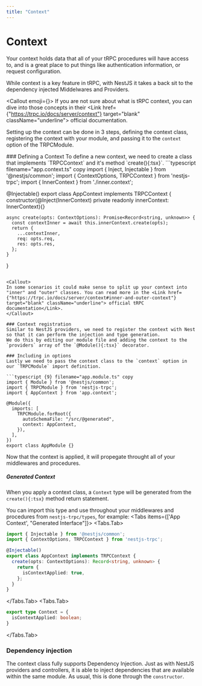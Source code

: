 ```yaml
---
title: "Context"
---
```



# Context
Your context holds data that all of your tRPC procedures will have access to, 
and is a great place to put things like authentication information, or request configuration.

While context is a key feature in tRPC, with NestJS it takes a back sit to the dependency injected Middelwares and Providers.

<Callout emoji={<TrpcIcon width={25} height={50} className="m-1"/>}>
  If you are not sure about what is tRPC context, you can dive into those concepts in their <Link href={"https://trpc.io/docs/server/context"} target="blank" className="underline"> official documentation</Link>.
</Callout>

Setting up the context can be done in 3 steps, defining the context class, registering the context with your module, and passing it to the `context` option of the TRPCModule.

<Steps>
  ### Defining a Context
  To define a new context, we need to create a class that implements `TRPCContext` and it's method `create(){:tsx}`.
  ```typescript filename="app.context.ts" copy
  import { Inject, Injectable } from '@nestjs/common';
  import { ContextOptions, TRPCContext } from 'nestjs-trpc';
  import { InnerContext } from './inner.context';

  @Injectable()
  export class AppContext implements TRPCContext {
    constructor(@Inject(InnerContext) private readonly innerContext: InnerContext){}

    async create(opts: ContextOptions): Promise<Record<string, unknown>> {
      const contextInner = await this.innerContext.create(opts);
      return {
        ...contextInner,
        req: opts.req,
        res: opts.res,
      };
    }
  }
  ```

  <Callout>
  In some scenarios it could make sense to split up your context into "inner" and "outer" classes. You can read more in the <Link href={"https://trpc.io/docs/server/context#inner-and-outer-context"} target="blank" className="underline"> official tRPC documentation</Link>.
  </Callout>
  
  ### Context registration
  Similar to NestJS providers, we need to register the context with Nest so that it can perform the injection and type generation. 
  We do this by editing our module file and adding the context to the `providers` array of the `@Module(){:tsx}` decorator.

  ### Including in options
  Lastly we need to pass the context class to the `context` option in our `TRPCModule` import definition.

  ```typescript {9} filename="app.module.ts" copy
  import { Module } from '@nestjs/common';
  import { TRPCModule } from 'nestjs-trpc';
  import { AppContext } from 'app.context';

  @Module({
    imports: [
      TRPCModule.forRoot({
        autoSchemaFile: "/src/@generated",
        context: AppContext,
      }),
    ],
  })
  export class AppModule {}
  ```
  Now that the context is applied, it will propegate throught all of your middlewares and procedures.
</Steps>

##### Generated Context
When you apply a context class, a `Context` type will be generated from the `create(){:tsx}` method return statement. 

You can import this type and use throughout your middlewares and procedures from `nestjs-trpc/types`, for example:
<Tabs items={['App Context', "Generated Interface"]}>
  <Tabs.Tab>
  ```typescript filename="app.context.ts" copy
  import { Injectable } from '@nestjs/common';
  import { ContextOptions, TRPCContext } from 'nestjs-trpc';

  @Injectable()
  export class AppContext implements TRPCContext {
    create(opts: ContextOptions): Record<string, unknown> {
      return {
        isContextApplied: true,
      };
    }
  }
  ```
  </Tabs.Tab>
  <Tabs.Tab>
```typescript filename="nestjs-trpc/types" copy
export type Context = {
  isContextApplied: boolean;
}
```
  </Tabs.Tab>
</Tabs>


### Dependency injection
The context class fully supports Dependency Injection. Just as with NestJS providers and controllers, 
it is able to inject dependencies that are available within the same module. As usual, this is done through the `constructor`.